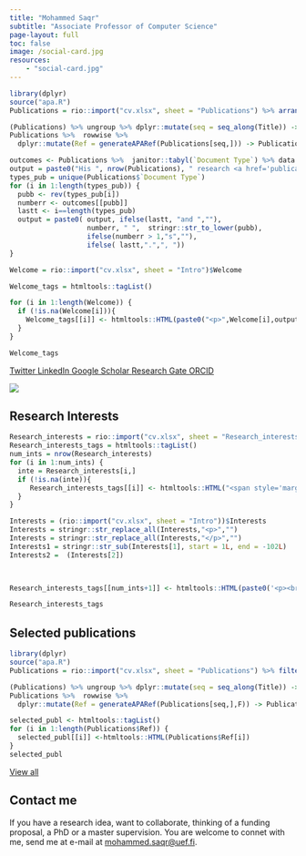 ```yaml
---
title: "Mohammed Saqr"
subtitle: "Associate Professor of Computer Science"
page-layout: full
toc: false
image: /social-card.jpg
resources:
    - "social-card.jpg"
---
```

<div>
<div>
::: {.column-page-inset}
::: {.column-page-inset-left}


```r

library(dplyr)
source("apa.R")
Publications = rio::import("cv.xlsx", sheet = "Publications") %>% arrange(desc(Year))

(Publications) %>% ungroup %>% dplyr::mutate(seq = seq_along(Title)) -> Publications
Publications %>%  rowwise %>% 
  dplyr::mutate(Ref = generateAPARef(Publications[seq,])) -> Publications
```


```r
outcomes <- Publications %>%  janitor::tabyl(`Document Type`) %>% data.frame %>% pull(n,`Document.Type`) 
output = paste0("His ", nrow(Publications), " research <a href='publications.html'>publications</a> include ")
types_pub = unique(Publications$`Document Type`)
for (i in 1:length(types_pub)) {
  pubb <- rev(types_pub[i])
  numberr <- outcomes[[pubb]]
  lastt <- i==length(types_pub)
  output = paste0( output, ifelse(lastt, "and ",""), 
                   numberr, " ",  stringr::str_to_lower(pubb), 
                   ifelse(numberr > 1,"s",""),
                   ifelse( lastt,".",", "))
}
```


```r
Welcome = rio::import("cv.xlsx", sheet = "Intro")$Welcome

Welcome_tags = htmltools::tagList()

for (i in 1:length(Welcome)) {
  if (!is.na(Welcome[i])){
    Welcome_tags[[i]] <- htmltools::HTML(paste0("<p>",Welcome[i],output,"</p>"))
  }
}

Welcome_tags
```
<div class="text-center">
```{=html}
<a class="btn btn-sm btn-info", href="https://twitter.com/mohsaqr" target="_blank" rel="noopener noreferrer">
    <i class="bi bi-twitter" role='img' aria-label='Twitter'></i> Twitter
</a>

<a class="btn btn-sm btn-warning", href="https://www.linkedin.com/in/esaqr" target="_blank" rel="noopener noreferrer">
     <i class="bi bi-linkedin" role='img' aria-label='LinkedIn'></i> LinkedIn
</a>

<a class="btn btn-sm btn-light", href="https://scholar.google.com/citations?user=U-O6R7YAAAAJ" target="_blank" rel="noopener noreferrer">
     <i class="ai ai-google-scholar" role='img' aria-label='Google Scholar'></i> Google Scholar
</a>

 <a class="btn btn-sm btn-success", href="https://www.researchgate.net/profile/Mohammed-Saqr" target="_blank" rel="noopener noreferrer">
    <i class="ai ai-researchgate" role='img' aria-label='Research Gate'></i> Research Gate 
</a>
 
  <a class="btn btn-sm btn-danger", href="https://orcid.org/0000-0001-5881-3109" target="_blank" rel="noopener noreferrer">
     <i class="ai ai-orcid" role='img' aria-label='Orcid'></i> ORCID
</a>
```
</div>
:::

<div class="column-margin column-container">
![](headshot.jpg){.rounded}
</div>
:::


::: {.column-page-inset .text-center}
:::


 

 
</div>
</div>

## Research Interests

 
```r
Research_interests = rio::import("cv.xlsx", sheet = "Research_interests")
Research_interests_tags = htmltools::tagList()
num_ints = nrow(Research_interests)
for (i in 1:num_ints) {
  inte = Research_interests[i,]
  if (!is.na(inte)){
     Research_interests_tags[[i]] <- htmltools::HTML("<span style='margin-right: 2px;' class='badge rounded-pill bg-primary'>",inte,"</span>")
  }
}

Interests = (rio::import("cv.xlsx", sheet = "Intro"))$Interests
Interests = stringr::str_replace_all(Interests,"<p>","")
Interests = stringr::str_replace_all(Interests,"</p>","")
Interests1 = stringr::str_sub(Interests[1], start = 1L, end = -102L)
Interests2 =  (Interests[2])
  


Research_interests_tags[[num_ints+1]] <- htmltools::HTML(paste0('<p><br/>', Interests1," ",Interests2, '... <a href="interests.html" class="btn btn-info btn-sm">Read more</a>',"</p>"))

Research_interests_tags
```

## Selected publications
```r
library(dplyr)
source("apa.R")
Publications = rio::import("cv.xlsx", sheet = "Publications") %>% filter(!is.na(Selected)) %>% arrange(Selected,desc(Year),Source)

(Publications) %>% ungroup %>% dplyr::mutate(seq = seq_along(Title)) -> Publications
Publications %>%  rowwise %>% 
  dplyr::mutate(Ref = generateAPARef(Publications[seq,],F)) -> Publications
```
```r
selected_publ <- htmltools::tagList()
for (i in 1:length(Publications$Ref)) {
  selected_publ[[i]] <-htmltools::HTML(Publications$Ref[i])
}
selected_publ
```
<a href="publications.html" class="btn btn-info btn-sm">View all</a>

## Contact me 
<p>If you have a research idea, want to collaborate, thinking of a funding proposal, a PhD or a master supervision. You are welcome to connet with me, send me at e-mail at <a href="mailto:mohammed.saqr@uef.fi">mohammed.saqr@uef.fi</a>.</p>

